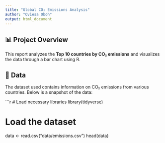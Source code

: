 ```yaml
---
title: "Global CO₂ Emissions Analysis"
author: "Oviesa Oboh"
output: html_document
---
```


## 📊 Project Overview

This report analyzes the **Top 10 countries by CO₂ emissions** and visualizes the data through a bar chart using R.

## 🔧 Data

The dataset used contains information on CO₂ emissions from various countries. Below is a snapshot of the data:

```r
# Load necessary libraries
library(tidyverse)

# Load the dataset
data <- read.csv("data/emissions.csv")
head(data)
